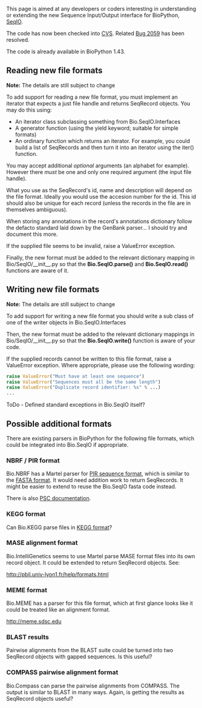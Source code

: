 This page is aimed at any developers or coders interesting in understanding or extending the new Sequence Input/Output interface for BioPython, [[SeqIO]].

The code has now been checked into [http://cvs.biopython.org/cgi-bin/viewcvs/viewcvs.cgi/biopython/Bio/SeqIO/?cvsroot=biopython#dirlist CVS]. Related [http://bugzilla.open-bio.org/show_bug.cgi?id=2059 Bug 2059] has been resolved. 

The code is already available in BioPython 1.43.

== Reading new file formats ==

'''Note:''' The details are still subject to change

To add support for reading a new file format, you must implement an iterator that expects a just file handle and returns SeqRecord objects.  You may do this using:

* An iterator class subclassing something from Bio.SeqIO.Interfaces
* A generator function (using the yield keyword; suitable for simple formats)
* An ordinary function which returns an iterator.  For example, you could build a list of SeqRecords and then turn it into an iterator using the iter() function.

You may accept additional ''optional'' arguments (an alphabet for example).  However there ''must'' be one and only one required argument (the input file handle).

What you use as the SeqRecord's id, name and description will depend on the file format.  Ideally you would use the accesion number for the id.  This id should also be unique for each record (unless the records in the file are in themselves ambiguous).

When storing any annotations in the record's annotations dictionary follow the defacto standard laid down by the GenBank parser... I should try and document this more.

If the supplied file seems to be invalid, raise a ValueError exception.

Finally, the new format must be added to the relevant dictionary mapping in Bio/SeqIO/__init__.py so that the '''Bio.SeqIO.parse()''' and '''Bio.SeqIO.read()''' functions are aware of it.

== Writing new file formats ==

'''Note:''' The details are still subject to change

To add support for writing a new file format you should write a sub class of one of the writer objects in Bio.SeqIO.Interfaces

Then, the new format must be added to the relevant dictionary mappings in Bio/SeqIO/__init__.py so that the '''Bio.SeqIO.write()''' function is aware of your code.

If the supplied records cannot be written to this file format, raise a ValueError exception.  Where appropriate, please use the following wording:

<source lang=Python>
raise ValueError("Must have at least one sequence")
raise ValueError("Sequences must all be the same length")
raise ValueError("Duplicate record identifier: %s" % ...)
...
</source>

ToDo - Defined standard exceptions in Bio.SeqIO itself?

== Possible additional formats ==

There are existing parsers in BioPython for the following file formats, which could be integrated into Bio.SeqIO if appropriate.

=== NBRF / PIR format ===

Bio.NBRF has a Martel parser for [[bp:PIR sequence format|PIR sequence format]], which is similar to the [[bp:FASTA sequence format|FASTA format]].  It would need addition work to return SeqRecords.  It might be easier to extend to reuse the Bio.SeqIO fasta code instead.

There is also [http://www.psc.edu/general/software/packages/seq-intro/nbrffile.html PSC documentation].

=== KEGG format ===

Can Bio.KEGG parse files in [[bp:KEGG sequence format|KEGG format]]?



=== MASE alignment format ===

Bio.IntelliGenetics seems to use Martel parse MASE format files into its own record object.  It could be extended to return SeqRecord objects.  See:

http://pbil.univ-lyon1.fr/help/formats.html

=== MEME format ===

Bio.MEME has a parser for this file format, which at first glance looks like it could be treated like an alignment format.

http://meme.sdsc.edu

=== BLAST results ===

Pairwise alignments from the BLAST suite could be turned into two SeqRecord objects with gapped sequences.  Is this useful?

=== COMPASS pairwise alignment format ===

Bio.Compass can parse the pairwise alignments from COMPASS.  The output is similar to BLAST in many ways.  Again, is getting the results as SeqRecord objects useful?
